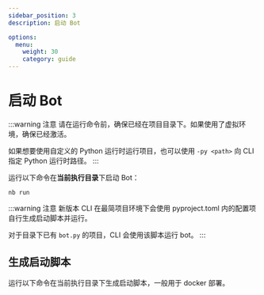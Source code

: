 ```yaml
---
sidebar_position: 3
description: 启动 Bot

options:
  menu:
    weight: 30
    category: guide
---
```


# 启动 Bot


:::warning 注意
请在运行命令前，确保已经在项目目录下。如果使用了虚拟环境，确保已经激活。

如果想要使用自定义的 Python 运行时运行项目，也可以使用 `-py <path>` 向 CLI 指定 Python 运行时路径。
:::

运行以下命令在**当前执行目录**下启动 Bot：

```shell
nb run
```

:::warning 注意
新版本 CLI 在最简项目环境下会使用 pyproject.toml 内的配置项自行生成启动脚本并运行。

对于目录下已有 `bot.py` 的项目，CLI 会使用该脚本运行 bot。
:::

<RunCLI
  code={RunHelpSource}
  placeholder="正在加载 Python 模块..."
  className="language-shell"
/>

## 生成启动脚本

运行以下命令在当前执行目录下生成启动脚本，一般用于 docker 部署。

<RunCLI
  code={GenerateHelpSource}
  placeholder="正在加载 Python 模块..."
  className="language-shell"
/>
